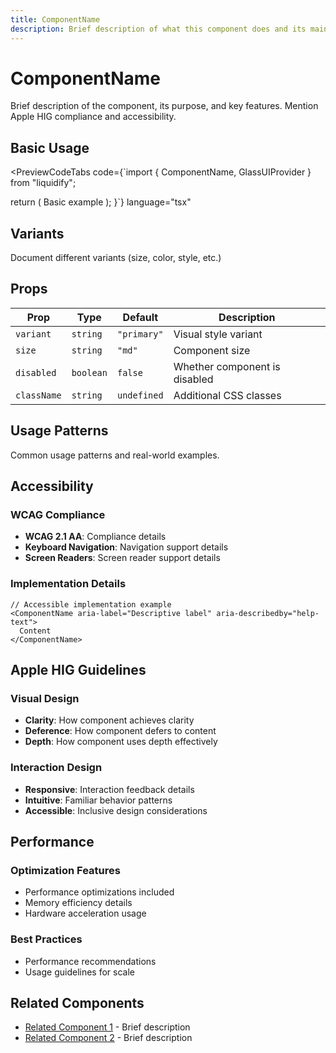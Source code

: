 ```yaml
---
title: ComponentName
description: Brief description of what this component does and its main use case
---
```



# ComponentName

Brief description of the component, its purpose, and key features. Mention Apple HIG compliance and accessibility.

## Basic Usage

<PreviewCodeTabs
  code={`import { ComponentName, GlassUIProvider } from "liquidify";

  return (
    <GlassUIProvider>
      <ComponentName>
        Basic example
      </ComponentName>
    </GlassUIProvider>
  );
}`}
  language="tsx"
>
  <ComponentExample />
</PreviewCodeTabs>

## Variants

Document different variants (size, color, style, etc.)

## Props

| Prop        | Type      | Default     | Description                   |
| ----------- | --------- | ----------- | ----------------------------- |
| `variant`   | `string`  | `"primary"` | Visual style variant          |
| `size`      | `string`  | `"md"`      | Component size                |
| `disabled`  | `boolean` | `false`     | Whether component is disabled |
| `className` | `string`  | `undefined` | Additional CSS classes        |

## Usage Patterns

Common usage patterns and real-world examples.

## Accessibility

### WCAG Compliance

- **WCAG 2.1 AA**: Compliance details
- **Keyboard Navigation**: Navigation support details
- **Screen Readers**: Screen reader support details

### Implementation Details

```tsx
// Accessible implementation example
<ComponentName aria-label="Descriptive label" aria-describedby="help-text">
  Content
</ComponentName>
```

## Apple HIG Guidelines

### Visual Design

- **Clarity**: How component achieves clarity
- **Deference**: How component defers to content
- **Depth**: How component uses depth effectively

### Interaction Design

- **Responsive**: Interaction feedback details
- **Intuitive**: Familiar behavior patterns
- **Accessible**: Inclusive design considerations

## Performance

### Optimization Features

- Performance optimizations included
- Memory efficiency details
- Hardware acceleration usage

### Best Practices

- Performance recommendations
- Usage guidelines for scale

## Related Components

- [Related Component 1](/components/related-1) - Brief description
- [Related Component 2](/components/related-2) - Brief description
